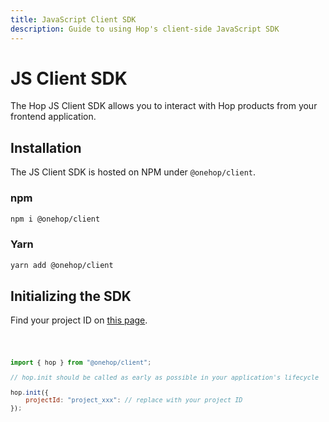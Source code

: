 ```yaml
---
title: JavaScript Client SDK
description: Guide to using Hop's client-side JavaScript SDK
---
```



# JS Client SDK

The Hop JS Client SDK allows you to interact with Hop products from your frontend application.

## Installation

The JS Client SDK is hosted on NPM under `@onehop/client`.

### npm

```bash
npm i @onehop/client
```

### Yarn

```bash
yarn add @onehop/client
```

## Initializing the SDK

Find your project ID on [this page](https://console.hop.io/project/settings).

<Code>

```jsx showLineNumbers
import { hop } from "@onehop/client";

// hop.init should be called as early as possible in your application's lifecycle

hop.init({
    projectId: "project_xxx": // replace with your project ID
});
```

</Code>
